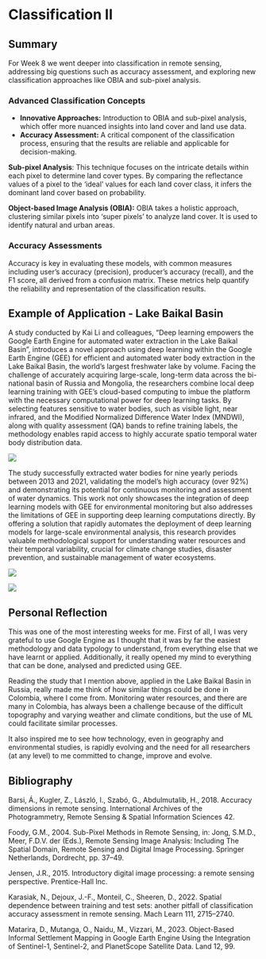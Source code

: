 
# Classification II

## Summary

For Week 8 we went deeper into classification in remote sensing, addressing big questions such as accuracy assessment, and exploring new classification approaches like OBIA and sub-pixel analysis. 

### Advanced Classification Concepts

- **Innovative Approaches:** Introduction to OBIA and sub-pixel analysis, which offer more nuanced insights into land cover and land use data.
- **Accuracy Assessment:** A critical component of the classification process, ensuring that the results are reliable and applicable for decision-making.

**Sub-pixel Analysis**: This technique focuses on the intricate details within each pixel to determine land cover types. By comparing the reflectance values of a pixel to the 'ideal' values for each land cover class, it infers the dominant land cover based on probability. 

**Object-based Image Analysis (OBIA):** OBIA takes a holistic approach, clustering similar pixels into 'super pixels' to analyze land cover. It is used to identify natural and urban areas.

### Accuracy Assessments

Accuracy is key in evaluating these models, with common measures including user's accuracy (precision), producer's accuracy (recall), and the F1 score, all derived from a confusion matrix. These metrics help quantify the reliability and representation of the classification results.

## Example of Application - Lake Baikal Basin

A study conducted by Kai Li and colleagues, "Deep learning empowers the Google Earth Engine for automated water extraction in the Lake Baikal Basin", introduces a novel approach using deep learning within the Google Earth Engine (GEE) for efficient and automated water body extraction in the Lake Baikal Basin, the world's largest freshwater lake by volume. Facing the challenge of accurately acquiring large-scale, long-term data across the bi-national basin of Russia and Mongolia, the researchers combine local deep learning training with GEE's cloud-based computing to imbue the platform with the necessary computational power for deep learning tasks. By selecting features sensitive to water bodies, such as visible light, near infrared, and the Modified Normalized Difference Water Index (MNDWI), along with quality assessment (QA) bands to refine training labels, the methodology enables rapid access to highly accurate spatio temporal water body distribution data.

![](example mlgee.jpg) 

The study successfully extracted water bodies for nine yearly periods between 2013 and 2021, validating the model's high accuracy (over 92%) and demonstrating its potential for continuous monitoring and assessment of water dynamics. This work not only showcases the integration of deep learning models with GEE for environmental monitoring but also addresses the limitations of GEE in supporting deep learning computations directly. By offering a solution that rapidly automates the deployment of deep learning models for large-scale environmental analysis, this research provides valuable methodological support for understanding water resources and their temporal variability, crucial for climate change studies, disaster prevention, and sustainable management of water ecosystems.

![](mlgee mosaic.jpg) 

![](mlgee enhancement.jpg) 

## Personal Reflection

This was one of the most interesting weeks for me. First of all, I was very grateful to use Google Engine as I thought that it was by far the easiest methodology and data typology to understand, from everything else that we have learnt or applied. Additionally, it really opened my mind to everything that can be done, analysed and predicted using GEE.

Reading the study that I mention above, applied in the Lake Baikal Basin in Russia, really made me think of how similar things could be done in Colombia, where I come from. Monitoring water resources, and there are many in Colombia, has always been a challenge because of the difficult topography and varying weather and climate conditions, but the use of ML could facilitate similar processes. 

It also inspired me to see how technology, even in geography and environmental studies, is rapidly evolving and the need for all researchers (at any level) to me committed to change, improve and evolve.

## Bibliography

Barsi, Á., Kugler, Z., László, I., Szabó, G., Abdulmutalib, H., 2018. Accuracy dimensions in remote sensing. International Archives of the Photogrammetry, Remote Sensing & Spatial Information Sciences 42.

Foody, G.M., 2004. Sub-Pixel Methods in Remote Sensing, in: Jong, S.M.D., Meer, F.D.V. der (Eds.), Remote Sensing Image Analysis: Including The Spatial Domain, Remote Sensing and Digital Image Processing. Springer Netherlands, Dordrecht, pp. 37–49.

Jensen, J.R., 2015. Introductory digital image processing: a remote sensing perspective. Prentice-Hall Inc.

Karasiak, N., Dejoux, J.-F., Monteil, C., Sheeren, D., 2022. Spatial dependence between training and test sets: another pitfall of classification accuracy assessment in remote sensing. Mach Learn 111, 2715–2740.

Matarira, D., Mutanga, O., Naidu, M., Vizzari, M., 2023. Object-Based Informal Settlement Mapping in Google Earth Engine Using the Integration of Sentinel-1, Sentinel-2, and PlanetScope Satellite Data. Land 12, 99.

